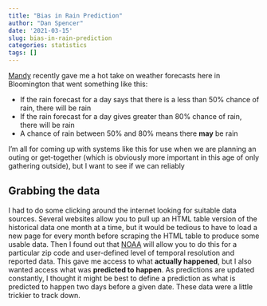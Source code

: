```yaml
---
title: "Bias in Rain Prediction"
author: "Dan Spencer"
date: '2021-03-15'
slug: bias-in-rain-prediction
categories: statistics
tags: []
---
```


[Mandy](https://twitter.com/mandyfmejia) recently gave me a hot take on weather forecasts here in Bloomington that went something like this:
  
  * If the rain forecast for a day says that there is a less than 50% chance of rain, there will be rain
  * If the rain forecast for a day gives greater than 80% chance of rain, there will be rain
  * A chance of rain between 50% and 80% means there **may** be rain

I'm all for coming up with systems like this for use when we are planning an outing or get-together (which is obviously more important in this age of only gathering outside), but I want to see if we can reliably 

## Grabbing the data

I had to do some clicking around the internet looking for suitable data sources. Several websites allow you to pull up an HTML table version of the historical data one month at a time, but it would be tedious to have to load a new page for every month before scraping the HTML table to produce some usable data. Then I found out that [NOAA](https://www.ncdc.noaa.gov/cdo-web/) will allow you to do this for a particular zip code and user-defined level of temporal resolution and reported data. This gave me access to what **actually happened**, but I also wanted access what was **predicted to happen**. As predictions are updated constantly, I thought it might be best to define a prediction as what is predicted to happen two days before a given date. These data were a little trickier to track down.